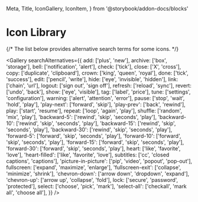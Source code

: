   Meta,
  Title,
  IconGallery,
  IconItem,
} from '@storybook/addon-docs/blocks'

<Meta title="Iconography/Library" />

# Icon Library

{/* The list below provides alternative search terms for some icons. */}

<Gallery
  searchAlternatives={{
    add: ['plus', 'new'],
    archive: ['box', 'storage'],
    bell: ['notification', 'alert'],
    check: ['tick'],
    close: ['X', 'cross'],
    copy: ['duplicate', 'clipboard'],
    crown: ['king', 'queen', 'royal'],
    done: ['tick', 'success'],
    edit: ['pencil', 'write'],
    hide: ['eye', 'invisible', 'hidden'],
    link: ['chain', 'url'],
    logout: ['sign out', 'sign off'],
    refresh: ['reload', 'sync'],
    revert: ['undo', 'back'],
    show: ['eye', 'visible'],
    tag: ['label', 'price'],
    tune: ['settings', 'configuration'],
    warning: ['alert', 'attention', 'error'],
    pause: ['stop', 'wait', 'hold', 'play'],
    'play-next': ['forward', 'skip'],
    'play-prev': ['back', 'rewind'],
    play: ['start', 'resume'],
    repeat: ['loop', 'again', 'play'],
    shuffle: ['random', 'mix', 'play'],
    'backward-5': ['rewind', 'skip', 'seconds', 'play'],
    'backward-10': ['rewind', 'skip', 'seconds', 'play'],
    'backward-15': ['rewind', 'skip', 'seconds', 'play'],
    'backward-30': ['rewind', 'skip', 'seconds', 'play'],
    'forward-5': ['forward', 'skip', 'seconds', 'play'],
    'forward-10': ['forward', 'skip', 'seconds', 'play'],
    'forward-15': ['forward', 'skip', 'seconds', 'play'],
    'forward-30': ['forward', 'skip', 'seconds', 'play'],
    heart: ['like', 'favorite', 'love'],
    'heart-filled': ['like', 'favorite', 'love'],
    subtitles: ['cc', 'closed captions', 'captions'],
    'picture-in-picture': ['pip', 'video', 'popout', 'pop-out'],
    fullscreen: ['expand', 'maximize', 'enlarge'],
    'fullscreen-exit': ['collapse', 'minimize', 'shrink'],
    'chevron-down': ['arrow down', 'dropdown', 'expand'],
    'chevron-up': ['arrow up', 'collapse', 'fold'],
    lock: ['secure', 'password', 'protected'],
    select: ['choose', 'pick', 'mark'],
    'select-all': ['checkall', 'mark all', 'choose all'],
  }}
/>
